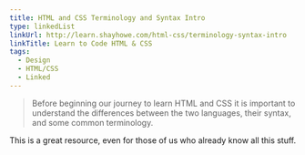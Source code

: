 ```yaml
---
title: HTML and CSS Terminology and Syntax Intro
type: linkedList
linkUrl: http://learn.shayhowe.com/html-css/terminology-syntax-intro
linkTitle: Learn to Code HTML & CSS
tags:
  - Design
  - HTML/CSS
  - Linked
---
```


> Before beginning our journey to learn HTML and CSS it is important to understand the differences between the two languages, their syntax, and some common terminology.

This is a great resource, even for those of us who already know all this stuff.
